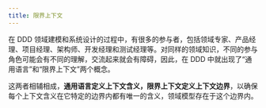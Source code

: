 ```yaml
---
title: 限界上下文
---
```

在 DDD 领域建模和系统设计的过程中，有很多的参与者，包括领域专家、产品经理、项目经理、架构师、开发经理和测试经理等。对同样的领域知识，不同的参与角色可能会有不同的理解，交流起来就会有障碍，因此，在 DDD 中就出现了“通用语言”和“限界上下文”两个概念。

这两者相辅相成，**通用语言定义上下文含义，限界上下文定义上下文边界**，以确保每个上下文含义在它特定的边界内都有唯一的含义，领域模型存在于这个边界内。

##

